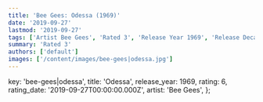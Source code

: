 ```yaml
---
title: 'Bee Gees: Odessa (1969)'
date: '2019-09-27'
lastmod: '2019-09-27'
tags: ['Artist Bee Gees', 'Rated 3', 'Release Year 1969', 'Release Decade 1960']
summary: 'Rated 3'
authors: ['default']
images: ['/content/images/bee-gees|odessa.jpg']
---
```


  key: 'bee-gees|odessa',
  title: 'Odessa',
  release_year: 1969,
  rating: 6,
  rating_date: '2019-09-27T00:00:00.000Z',
  artist: 'Bee Gees',
};

<MusicRating data={data} />
